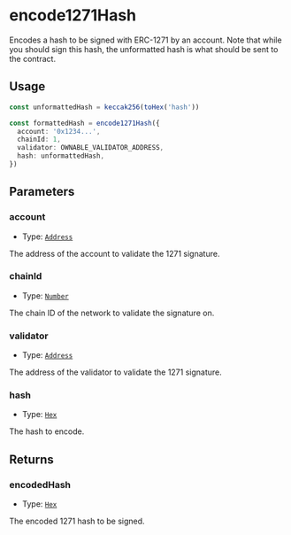 # encode1271Hash

Encodes a hash to be signed with ERC-1271 by an account. Note that while you should sign this hash, the unformatted hash is what should be sent to the contract.

## Usage

```typescript copy
const unformattedHash = keccak256(toHex('hash'))

const formattedHash = encode1271Hash({
  account: '0x1234...',
  chainId: 1,
  validator: OWNABLE_VALIDATOR_ADDRESS,
  hash: unformattedHash,
})
```

## Parameters

### account

- Type: [`Address`](https://viem.sh/docs/glossary/types#address)

The address of the account to validate the 1271 signature.

### chainId

- Type: [`Number`](https://viem.sh/docs/glossary/types#number)

The chain ID of the network to validate the signature on.

### validator

- Type: [`Address`](https://viem.sh/docs/glossary/types#address)

The address of the validator to validate the 1271 signature.

### hash

- Type: [`Hex`](https://viem.sh/docs/glossary/types#hex)

The hash to encode.

## Returns

### encodedHash

- Type: [`Hex`](https://viem.sh/docs/glossary/types#hex)

The encoded 1271 hash to be signed.
